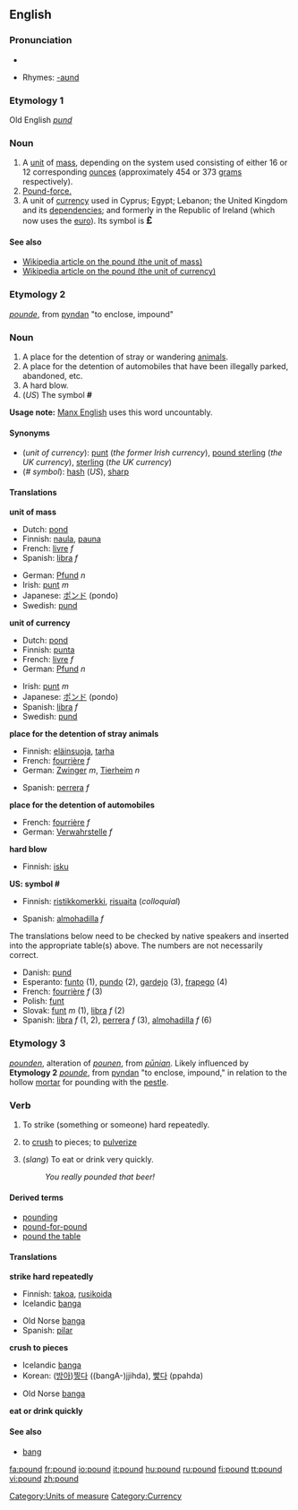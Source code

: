 ==English==

===Pronunciation===
*{{audio|en-us-pound.ogg|Audio (US)}}

*Rhymes: [[Rhymes:English:-aʊnd|-aʊnd]]

===Etymology 1===
Old English ''[[pund]]''

===Noun===
{{en-noun}}

#A [[unit]] of [[mass]], depending on the system used consisting of either 16 or 12 corresponding [[ounce]]s (approximately 454 or 373 [[gram]]s respectively).
# [[pound-force|Pound-force.]]
# A unit of [[currency]] used in Cyprus; Egypt; Lebanon; the United Kingdom and its [[dependency|dependencies]]; and formerly in the Republic of Ireland (which now uses the [[euro]]). Its symbol is <big>'''&pound;'''</big>

====See also====
*[[w:Pound|Wikipedia article on the pound (the unit of mass)]]
*[[w:Pound_Sterling|Wikipedia article on the pound (the unit of currency)]]

===Etymology 2===
{{ME.}} ''[[pounde]]'', from {{OE.}} [[pyndan]] "to enclose, impound"

===Noun===
{{en-noun}}

# A place for the detention of stray or wandering [[animal]]s.
# A place for the detention of automobiles that have been illegally parked, abandoned, etc.
# A hard blow.
# (''US'') The symbol '''#''' <!--isn't this "pound sign" rather than "pound"?-->
'''Usage note:''' [[w:Manx English|Manx English]] uses this word uncountably.

====Synonyms====
*(''unit of currency''): [[punt]] (''the former Irish currency''), [[pound sterling]] (''the UK currency''), [[sterling]] (''the UK currency'')
*(''# symbol''): [[hash]] (''US''), [[sharp]]

====Translations====
'''unit of mass'''
{{top}}
*Dutch: [[pond]]
*Finnish: [[naula]], [[pauna]]
*French: [[livre]] ''f''
*Spanish: [[libra]] ''f''
{{mid}}
*German: [[Pfund]] ''n''
*Irish: [[punt]] ''m''
*Japanese: [[ポンド]] (pondo)
*Swedish: [[pund]]
{{bottom}}

'''unit of currency'''
{{top}}
*Dutch: [[pond]]
*Finnish: [[punta]]
*French: [[livre]] ''f''
*German: [[Pfund]] ''n''
{{mid}}
*Irish: [[punt]] ''m''
*Japanese: [[ポンド]] (pondo)
*Spanish: [[libra]] ''f''
*Swedish: [[pund]]
{{bottom}}

'''place for the detention of stray animals'''
{{top}}
*Finnish: [[eläinsuoja]], [[tarha]]
*French: [[fourrière]] ''f''
*German: [[Zwinger]] ''m'', [[Tierheim]] ''n''
{{mid}}
*Spanish: [[perrera]] ''f''
{{bottom}}

'''place for the detention of automobiles'''
{{top}}
*French: [[fourrière]] ''f''
*German: [[Verwahrstelle]] ''f''
{{mid}}
{{bottom}}

'''hard blow'''
{{top}}
*Finnish: [[isku]]
{{mid}}
{{bottom}}

'''US: symbol #'''
{{top}}
*Finnish: [[ristikkomerkki]], [[risuaita]] (''colloquial'')
{{mid}}
*Spanish: [[almohadilla]] ''f''
{{bottom}}

The translations below need to be checked by native speakers and inserted into the appropriate table(s) above.  The numbers are not necessarily correct.

*Danish: [[pund]]
*Esperanto: [[funto]] (1), [[pundo]] (2), [[gardejo]] (3), [[frapego]] (4)
*French: [[fourrière]] ''f'' (3)
*Polish: [[funt]]
*Slovak: [[funt]] ''m'' (1), [[libra]] ''f'' (2)
*Spanish: [[libra]] ''f'' (1, 2), [[perrera]] ''f'' (3), [[almohadilla]] ''f'' (6)

===Etymology 3===
{{ME.}} ''[[pounden]]'', alteration of ''[[pounen]]'', from {{OE.}} ''[[pūnian]]''. Likely influenced by '''Etymology 2''' {{ME.}} ''[[pounde]]'', from {{OE.}} [[pyndan]] "to enclose, impound," in relation to the hollow [[mortar]] for pounding with the [[pestle]].  

===Verb===
{{en-verb}}
#{{transitive}} To strike (something or someone) hard repeatedly.
#{{transitive}} to [[crush]] to pieces; to [[pulverize]]
#{{transitive}} (''slang'') To eat or drink very quickly.
#:''You really pounded that beer!''

====Derived terms====
*[[pounding]]
*[[pound-for-pound]]
*[[pound the table]]

====Translations====
'''strike hard repeatedly'''
{{top}}
*Finnish: [[takoa]], [[rusikoida]]
*Icelandic [[banga]]
{{mid}}
*Old Norse [[banga]]
*Spanish: [[pilar]]
{{bottom}}

'''crush to pieces'''
{{top}}
*Icelandic [[banga]]
*Korean: ([[방아]])[[찧다]] ((bangA-)jjihda), [[빻다]] (ppahda)
{{mid}}
*Old Norse [[banga]]
{{bottom}}

'''eat or drink quickly'''
{{top}}
{{mid}}
{{bottom}}

====See also====
*[[bang]] 

[[Category:Units of measure]]
[[Category:Currency]]

[[fa:pound]]
[[fr:pound]]
[[io:pound]]
[[it:pound]]
[[hu:pound]]
[[ru:pound]]
[[fi:pound]]
[[tt:pound]]
[[vi:pound]]
[[zh:pound]]
